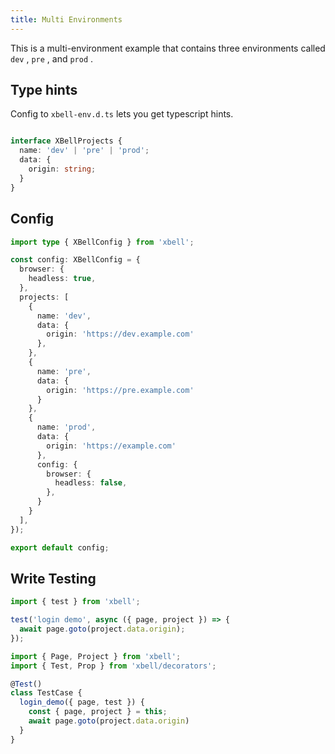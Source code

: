 ```yaml
---
title: Multi Environments
---
```



This is a multi-environment example that contains three environments called `dev` , `pre` , and `prod` .

## Type hints
Config to `xbell-env.d.ts` lets you get typescript hints.
```typescript title="xbell-env.d.ts"

interface XBellProjects {
  name: 'dev' | 'pre' | 'prod';
  data: {
    origin: string;
  }
}
```


## Config
```typescript title="xbell.config.ts"
import type { XBellConfig } from 'xbell';

const config: XBellConfig = {
  browser: {
    headless: true,
  },
  projects: [
    {
      name: 'dev',
      data: {
        origin: 'https://dev.example.com'
      },
    },
    {
      name: 'pre',
      data: {
        origin: 'https://pre.example.com'
      }
    },
    {
      name: 'prod',
      data: {
        origin: 'https://example.com'
      },
      config: {
        browser: {
          headless: false,
        },
      }
    }
  ],
});

export default config;
```

## Write Testing
<Tabs>
  <TabItem value="standard" label="standard">

  ```typescript title="demo.test.ts"
  import { test } from 'xbell';

  test('login demo', async ({ page, project }) => {
    await page.goto(project.data.origin);
  });
  ```

  </TabItem>

  <TabItem value="classic" label="classic">

  ```typescript title="demo.test.ts"
  import { Page, Project } from 'xbell';
  import { Test, Prop } from 'xbell/decorators';

  @Test()
  class TestCase {
    login_demo({ page, test }) {
      const { page, project } = this;
      await page.goto(project.data.origin)
    }
  }
  ```

  </TabItem>
</Tabs>
